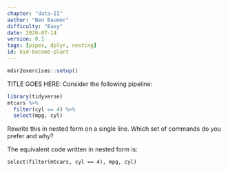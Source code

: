 ```yaml
---
chapter: "data-II"
author: "Ben Baumer"
difficulty: "Easy"
date: 2020-07-14 
version: 0.1
tags: [pipes, dplyr, nesting]
id: kid-become-plant
---
```


```r
mdsr2exercises::setup()
```

TITLE GOES HERE: Consider the following pipeline:

```r
library(tidyverse)
mtcars %>%
  filter(cyl == 4) %>%
  select(mpg, cyl)
```

Rewrite this in nested form on a single line.  Which set of commands do you prefer and why?



<!--answer-start-->
The equivalent code written in nested form is:

`select(filter(mtcars, cyl == 4), mpg, cyl)`
<!--answer-end-->


